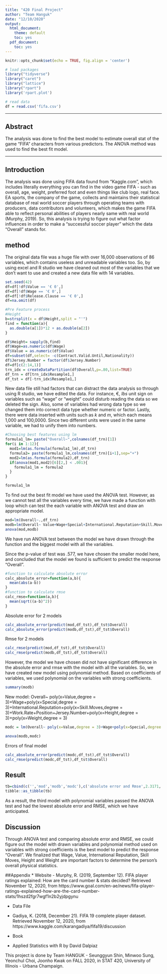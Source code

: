 ---
title: "420 Final Project"
author: "Team Hanguk"
date: "12/10/2020"
output:
  html_document:
    theme: default
    toc: yes
  pdf_document:
    toc: yes
---

```{r, setup, include = TRUE}
knitr::opts_chunk$set(echo = TRUE, fig.align = 'center')
```

```{r, load-packages, include = FALSE}
# load packages
library("tidyverse")
library("caret")
library("lattice")
library("rpart")
library('rpart.plot')
```

```{r read-data, warning = FALSE, message = FALSE}
# read data
df = read.csv('fifa.csv')
```

***

## Abstract
The analysis was done to find the best model to estimate overall stat of the game "FIFA" characters from various predictors. The ANOVA method was used to find the best fit model.

***

## Introduction 
The analysis was done using FIFA data found from "Kaggle.com", which includes literally everything you can find in the video game FIFA - such as overall, age, weight, preferred foot and even things like club logo, real face. EA sports, the company of the game, collects and maintains their statistical database of real world soccer players through operating teams with producers, data contributors and volunteers, which makes the game FIFA able to reflect personal abilities of players nearly same with real world (Murphy, 2019). So, this analysis is trying to figure out what factor influences in order to make a "successful soccer player" which the data "Overall" stands for.


## method
The original data file was a huge file with over 16,000 observations of 86 variables, which contains useless and unreadable variables too. So, by using excel and R studio we have cleaned out most of the variables that we don't want to use and created a new data file with 14 variables.

```{r}
set.seed(42)
df=df[!df$Value == '€ 0',]
df=df[!df$Wage == '€ 0',]
df=df[!df$Release.Clause == '€ 0',]
df=na.omit(df)

#Pre Feature process
#Height
b=strsplit(x = df$Height,split = "'")
find = function(a){
  as.double(a[1])*12 + as.double(a[2])
}

df$Height= sapply(b,find)
df$Wage=as.numeric(df$Wage)
df$Value = as.numeric(df$Value)
df=subset(df,select= -c(Contract.Valid.Until,Nationality))
df$Jersey.Number = factor(df$Jersey.Number)
df=df[c(2:14,1)]
trn_idx = createDataPartition(df$Overall,p=.80,list=TRUE)
df_trn = df[trn_idx$Resample1,]
df_tst = df[-trn_idx$Resample1,]
```

New data file still had factors that can distract the data analysis so through using R studio, we have edited the data. For instance, $€$, $lbs$ unit sign on variables such as "wage" or "weight" could disturb reading the data so we deleted the sign. Also, some of variables had wrong data type so we changed them into correct data type whether numeric or factor. Lastly, there were data inserted with units such as $k$ and $m$, which each means 1,000 and 100,0000. Since two different units were used in the same variable, we had to unify them into numbers.

```{r}
#Choosing best features using lm
formula1_lm= paste("Overall~",colnames(df_trn)[1])
for(i in 1:12){
  mod1=lm(as.formula(formula1_lm),df_trn)
  formula2= paste(formula1_lm,colnames(df_trn)[i+1],sep="+")
  mod2=lm(as.formula(formula2),df_trn)
  if(anova(mod1,mod2)[6][2,] < .001){
    formula1_lm = formula2
  }
}

formula1_lm
```

To find out the best fit model we have used the ANOVA test. However, as we cannot test all the variables every time, we have made a function with loop which can test the each variable with ANOVA test and draw an appropriate model.

```{r}
mod=lm(Overall~.,df_trn)
modb=lm(Overall~ Value+Wage+Special+International.Reputation+Skill.Moves+Work.Rate+Position+Jersey.Number+Height+Weight,df_trn)
anova(mod,modb)
```

We have run ANOVA test between the model we have drawn through the function and the biggest model with all the variables.

Since the p-value of test was .577, we have chosen the smaller model here, and concluded that the model we found is sufficient to predict the response "Overall".


```{r}
#function to calculate absolute error
calc_absolute_error=function(a,b){
  mean(abs(a-b))
}
#function to calculate rmse
calc_rmse=function(a,b){
  mean(sqrt((a-b)^2))
}
```
Absolute error for 2 models
```{r}
calc_absolute_error(predict(mod,df_tst),df_tst$Overall)
calc_absolute_error(predict(modb,df_tst),df_tst$Overall)
```
Rmse for 2 models
```{r}
calc_rmse(predict(mod,df_tst),df_tst$Overall)
calc_rmse(predict(modb,df_tst),df_tst$Overall)
```

However, the model we have chosen did not have significant difference in the absolute error and rmse with the model with all the variables. So, we have created new model using polynomial method. Based on coefficients of variables, we used polynomial on the variables with strong coefficients.

```{r}
summary(modb)
```

New model: Overall~ poly(x=Value,degree = 3)+Wage+poly(x=Special,degree = 3)+International.Reputation+poly(x=Skill.Moves,degree = 3)+Work.Rate+Position+Jersey.Number+poly(x=Height,degree = 3)+poly(x=Weight,degree = 3)

```{r}
modc = lm(Overall~ poly(x=Value,degree = 3)+Wage+poly(x=Special,degree = 3)+International.Reputation+poly(x=Skill.Moves,degree = 3)+Work.Rate+Position+Jersey.Number+poly(x=Height,degree = 3)+poly(x=Weight,degree = 3),df_trn)
```

```{r}
anova(modb,modc)
```

Errors of final model
```{r}
calc_absolute_error(predict(modc,df_tst),df_tst$Overall)
calc_rmse(predict(modc,df_tst),df_tst$Overall)
```
 

## Result
```{r}
tb=cbind(c('','mod','modb','modc'),c('absolute error and Rmse',2.3171, 2.317551,1.927731))
tibble::as_tibble(tb)
```

As a result, the third model with polynomial variables passed the ANOVA test and had the lowest absolute error and RMSE, which we have anticipated.

## Discussion
Through ANOVA test and comparing absolute error and RMSE, we could figure out the model with drawn variables and polynomial method used on variables with strong coefficients is the best model to predict the response "Overall". We finalized that Wage, Value, International Reputation, Skill Moves, Height and Weight are important factors to determine the person's overall physical statistics.

##Appendix
* Website
- Murphy, R. (2019, September 12). FIFA player ratings explained: How are the card number &amp; stats decided? Retrieved November 12, 2020, from https://www.goal.com/en-ae/news/fifa-player-ratings-explained-how-are-the-card-number-stats/1hszd2fgr7wgf1n2b2yjdpgynu

* Data File
- Gadiya, K. (2018, December 21). FIFA 19 complete player dataset. Retrieved November 12, 2020, from https://www.kaggle.com/karangadiya/fifa19/discussion

* Book
- Applied Statistics with R by David Dalpiaz

This project is done by Team HANGUK - Seunggyun Shin, Minwoo Sung, Yeonchul Choi, Joonho Kwak on FALL 2020, in STAT 420, University of Illinois - Urbana Champaign.